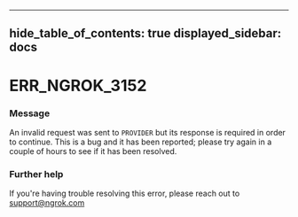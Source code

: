

---
hide_table_of_contents: true
displayed_sidebar: docs
---


# ERR_NGROK_3152

### Message
An invalid request was sent to `PROVIDER` but its response is required in order to continue. This is a bug and it has been reported; please try again in a couple of hours to see if it has been resolved.

<ErrorDetails />



### Further help
If you're having trouble resolving this error, please reach out to [support@ngrok.com](mailto:support@ngrok.com?subject=Help%20with%20ERR_NGROK_3152)

